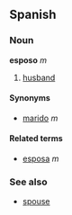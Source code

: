 ==Spanish==
===Noun===
'''esposo''' ''m''

# [[husband]]

====Synonyms====
*[[marido]] ''m''

====Related terms====
*[[esposa]] ''m''

===See also===
*[[spouse]]<!-- english cognate -->